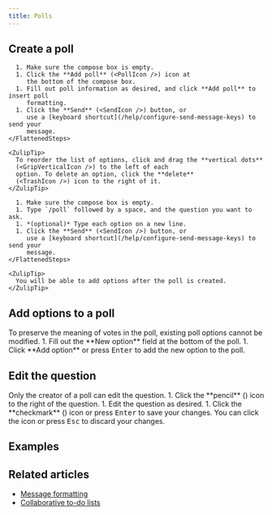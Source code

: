 ```yaml
---
title: Polls
---
```



<PollsIntro />

## Create a poll

<Tabs>
  <TabItem label="Via compose box button">
    <FlattenedSteps>
      <StartComposing />

      1. Make sure the compose box is empty.
      1. Click the **Add poll** (<PollIcon />) icon at
         the bottom of the compose box.
      1. Fill out poll information as desired, and click **Add poll** to insert poll
         formatting.
      1. Click the **Send** (<SendIcon />) button, or
         use a [keyboard shortcut](/help/configure-send-message-keys) to send your
         message.
    </FlattenedSteps>

    <ZulipTip>
      To reorder the list of options, click and drag the **vertical dots**
      (<GripVerticalIcon />) to the left of each
      option. To delete an option, click the **delete**
      (<TrashIcon />) icon to the right of it.
    </ZulipTip>
  </TabItem>

  <TabItem label="Via Markdown">
    <FlattenedSteps>
      <StartComposing />

      1. Make sure the compose box is empty.
      1. Type `/poll` followed by a space, and the question you want to ask.
      1. *(optional)* Type each option on a new line.
      1. Click the **Send** (<SendIcon />) button, or
         use a [keyboard shortcut](/help/configure-send-message-keys) to send your
         message.
    </FlattenedSteps>

    <ZulipTip>
      You will be able to add options after the poll is created.
    </ZulipTip>
  </TabItem>
</Tabs>

## Add options to a poll

<ZulipNote>
  To preserve the meaning of votes in the poll, existing poll options cannot
  be modified.
</ZulipNote>

<Steps>
  1. Fill out the **New option** field at the bottom of the poll.
  1. Click **Add option** or press <kbd>Enter</kbd> to add the new option to
     the poll.
</Steps>

## Edit the question

<ZulipNote>
  Only the creator of a poll can edit the question.
</ZulipNote>

<Steps>
  1. Click the **pencil** (<PencilIcon />) icon
     to the right of the question.
  1. Edit the question as desired.
  1. Click the **checkmark** (<CheckIcon />) icon or press
     <kbd>Enter</kbd> to save your changes.
</Steps>

<ZulipTip>
  You can click the <RemoveIcon /> icon or press
  <kbd>Esc</kbd> to discard your changes.
</ZulipTip>

## Examples

<PollsExamples />

## Related articles

* [Message formatting](/help/format-your-message-using-markdown)
* [Collaborative to-do lists](/help/collaborative-to-do-lists)
